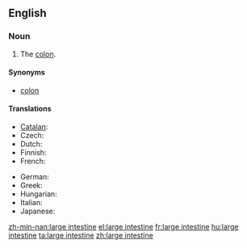 ==English==
{{wikipedia}}

===Noun===
{{en-noun|sg=[[large]] [[intestine]]}}

# {{anatomy}} The [[colon]].

====Synonyms====
* [[colon]]

====Translations====
{{trans-top|bodily organ}}
* [[Catalan]]: {{t|ca|intestí gros|m}}
* Czech: {{t-|cs|tlusté střevo|n}}
* Dutch: {{t|nl|dikke darm|m}}
* Finnish: {{t+|fi|paksusuoli}}
* French: {{t+|fr|gros intestin|m}}
{{trans-mid}}
* German: {{t+|de|Dickdarm|m}}
* Greek: {{t+|el|παχύ έντερο|n|tr=pachý éntero}}
* Hungarian: {{t+|hu|vastagbél}}
* Italian: {{t+|it|intestino crasso|m}}
* Japanese: {{t+|ja|大腸|tr=[[だいちょう]], daichō}}
{{trans-bottom}}

[[zh-min-nan:large intestine]]
[[el:large intestine]]
[[fr:large intestine]]
[[hu:large intestine]]
[[ta:large intestine]]
[[zh:large intestine]]